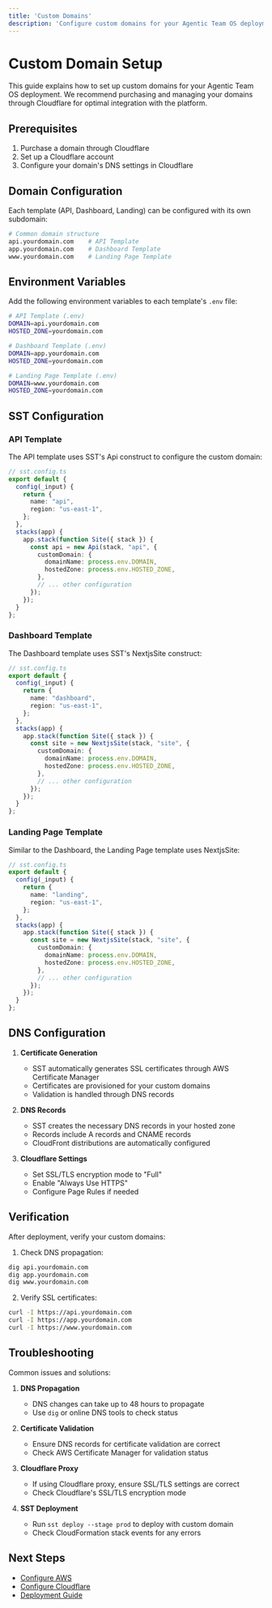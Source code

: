```yaml
---
title: 'Custom Domains'
description: 'Configure custom domains for your Agentic Team OS deployment'
---
```


# Custom Domain Setup

This guide explains how to set up custom domains for your Agentic Team OS deployment. We recommend purchasing and managing your domains through Cloudflare for optimal integration with the platform.

## Prerequisites

1. Purchase a domain through Cloudflare
2. Set up a Cloudflare account
3. Configure your domain's DNS settings in Cloudflare

## Domain Configuration

Each template (API, Dashboard, Landing) can be configured with its own subdomain:

```bash
# Common domain structure
api.yourdomain.com    # API Template
app.yourdomain.com    # Dashboard Template
www.yourdomain.com    # Landing Page Template
```

## Environment Variables

Add the following environment variables to each template's `.env` file:

```bash
# API Template (.env)
DOMAIN=api.yourdomain.com
HOSTED_ZONE=yourdomain.com

# Dashboard Template (.env)
DOMAIN=app.yourdomain.com
HOSTED_ZONE=yourdomain.com

# Landing Page Template (.env)
DOMAIN=www.yourdomain.com
HOSTED_ZONE=yourdomain.com
```

## SST Configuration

### API Template

The API template uses SST's Api construct to configure the custom domain:

```typescript
// sst.config.ts
export default {
  config(_input) {
    return {
      name: "api",
      region: "us-east-1",
    };
  },
  stacks(app) {
    app.stack(function Site({ stack }) {
      const api = new Api(stack, "api", {
        customDomain: {
          domainName: process.env.DOMAIN,
          hostedZone: process.env.HOSTED_ZONE,
        },
        // ... other configuration
      });
    });
  }
};
```

### Dashboard Template

The Dashboard template uses SST's NextjsSite construct:

```typescript
// sst.config.ts
export default {
  config(_input) {
    return {
      name: "dashboard",
      region: "us-east-1",
    };
  },
  stacks(app) {
    app.stack(function Site({ stack }) {
      const site = new NextjsSite(stack, "site", {
        customDomain: {
          domainName: process.env.DOMAIN,
          hostedZone: process.env.HOSTED_ZONE,
        },
        // ... other configuration
      });
    });
  }
};
```

### Landing Page Template

Similar to the Dashboard, the Landing Page template uses NextjsSite:

```typescript
// sst.config.ts
export default {
  config(_input) {
    return {
      name: "landing",
      region: "us-east-1",
    };
  },
  stacks(app) {
    app.stack(function Site({ stack }) {
      const site = new NextjsSite(stack, "site", {
        customDomain: {
          domainName: process.env.DOMAIN,
          hostedZone: process.env.HOSTED_ZONE,
        },
        // ... other configuration
      });
    });
  }
};
```

## DNS Configuration

1. **Certificate Generation**
   - SST automatically generates SSL certificates through AWS Certificate Manager
   - Certificates are provisioned for your custom domains
   - Validation is handled through DNS records

2. **DNS Records**
   - SST creates the necessary DNS records in your hosted zone
   - Records include A records and CNAME records
   - CloudFront distributions are automatically configured

3. **Cloudflare Settings**
   - Set SSL/TLS encryption mode to "Full"
   - Enable "Always Use HTTPS"
   - Configure Page Rules if needed

## Verification

After deployment, verify your custom domains:

1. Check DNS propagation:
```bash
dig api.yourdomain.com
dig app.yourdomain.com
dig www.yourdomain.com
```

2. Verify SSL certificates:
```bash
curl -I https://api.yourdomain.com
curl -I https://app.yourdomain.com
curl -I https://www.yourdomain.com
```

## Troubleshooting

Common issues and solutions:

1. **DNS Propagation**
   - DNS changes can take up to 48 hours to propagate
   - Use `dig` or online DNS tools to check status

2. **Certificate Validation**
   - Ensure DNS records for certificate validation are correct
   - Check AWS Certificate Manager for validation status

3. **Cloudflare Proxy**
   - If using Cloudflare proxy, ensure SSL/TLS settings are correct
   - Check Cloudflare's SSL/TLS encryption mode

4. **SST Deployment**
   - Run `sst deploy --stage prod` to deploy with custom domain
   - Check CloudFormation stack events for any errors

## Next Steps

- [Configure AWS](/essentials/configuration/aws)
- [Configure Cloudflare](/essentials/configuration/cloudflare)
- [Deployment Guide](/guides/deployment) 